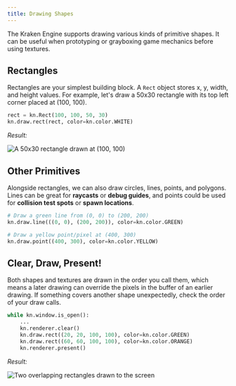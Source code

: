 ```yaml
---
title: Drawing Shapes
---
```


The Kraken Engine supports drawing various kinds of primitive shapes.
It can be useful when prototyping or grayboxing game mechanics before using textures.

## Rectangles
Rectangles are your simplest building block.
A `Rect` object stores x, y, width, and height values.
For example, let's draw a 50x30 rectangle with its top left corner placed at (100, 100).
```py
rect = kn.Rect(100, 100, 50, 30)
kn.draw.rect(rect, color=kn.color.WHITE)
```

<p style={{marginBottom: 0}}><i>Result:</i></p>
<img src="/images/shapes-01.png" alt="A 50x30 rectangle drawn at (100, 100)" />

## Other Primitives
Alongside rectangles, we can also draw circles, lines, points, and polygons.
Lines can be great for **raycasts** or **debug guides**, and points could be used for **collision test spots** or **spawn locations**.
```py
# Draw a green line from (0, 0) to (200, 200)
kn.draw.line(((0, 0), (200, 200)), color=kn.color.GREEN)

# Draw a yellow point/pixel at (400, 300)
kn.draw.point((400, 300), color=kn.color.YELLOW)
```

## Clear, Draw, Present!
Both shapes and textures are drawn in the order you call them, which means a later drawing can override the pixels in the buffer of an earlier drawing.
If something covers another shape unexpectedly, check the order of your draw calls.
```py
while kn.window.is_open():
    ...
    kn.renderer.clear()
    kn.draw.rect((20, 20, 100, 100), color=kn.color.GREEN)
    kn.draw.rect((60, 60, 100, 100), color=kn.color.ORANGE)
    kn.renderer.present()
```

<p style={{marginBottom: 0}}><i>Result:</i></p>
<img src="/images/shapes-02.png" alt="Two overlapping rectangles drawn to the screen" />
